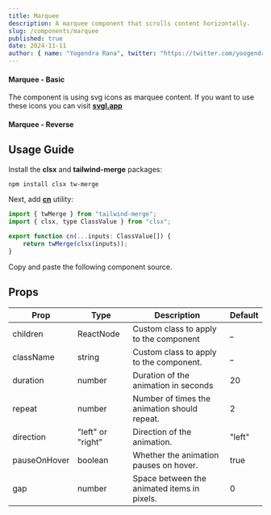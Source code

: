 ```yaml
---
title: Marquee
description: A marquee component that scrolls content horizontally.
slug: /components/marquee
published: true
date: 2024-11-11
author: { name: "Yogendra Rana", twitter: "https://twitter.com/yoogendra_rana" }
---
```


#### Marquee - Basic
The component is using svg icons as marquee content. 
If you want to use these icons you can visit [**svgl.app**](https://www.svgl.app)
<ComponentCodePreview category="examples" name="marquee-basic" />

#### Marquee - Reverse
<ComponentCodePreview category="examples" name="marquee-reverse" />

## Usage Guide

Install the **clsx** and **tailwind-merge** packages:
```bash
npm install clsx tw-merge
```

Next, add [**cn**](https://github.com/yogendrarana/craftui/blob/master/src/lib/utils.ts) utility:
```jsx
import { twMerge } from "tailwind-merge";
import { clsx, type ClassValue } from "clsx";

export function cn(...inputs: ClassValue[]) {
    return twMerge(clsx(inputs));
}
```

Copy and paste the following component source.
<ComponentSource name="marquee" category="core" />

## Props

| Prop         | Type              | Description                                  | Default |
| -----------  | ----------------- | -------------------------------------------- | ------- |
| children     | ReactNode         | Custom class to apply to the component       | _       |
| className    | string            | Custom class to apply to the component.      | _       |
| duration     | number            | Duration of the animation in seconds         | 20      |
| repeat       | number            | Number of times the animation should repeat. | 2       |
| direction    | "left" or "right" | Direction of the animation.                  | "left"  |
| pauseOnHover | boolean           | Whether the animation pauses on hover.       | true    |
| gap          | number            | Space between the animated items in pixels.  | 0       |